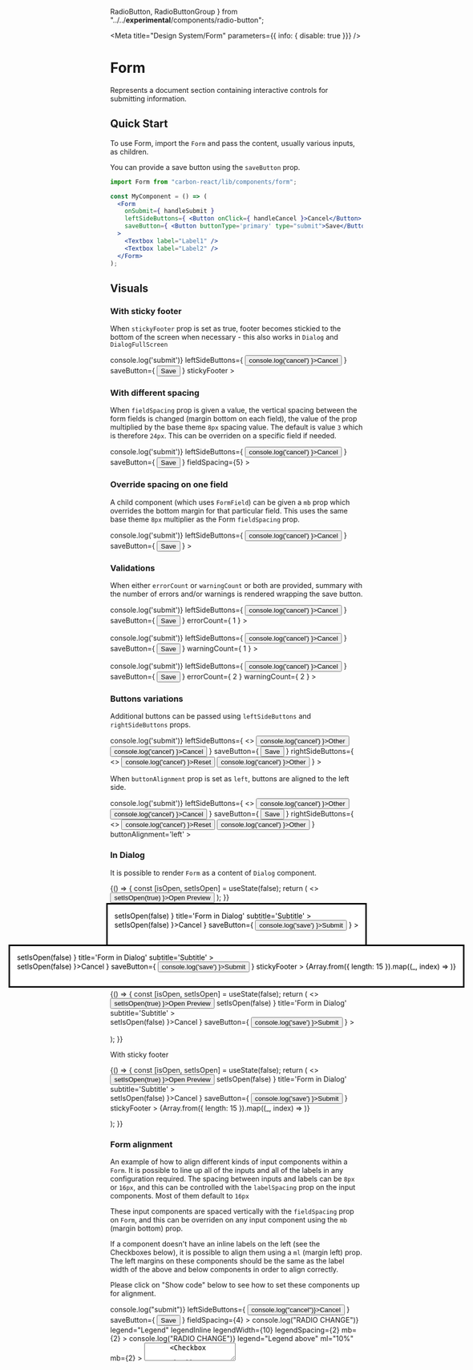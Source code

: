 

  RadioButton,
  RadioButtonGroup
} from "../../__experimental__/components/radio-button";

<Meta
  title="Design System/Form"
  parameters={{ info: { disable: true }}}
/>

# Form
Represents a document section containing interactive controls for submitting information.

## Quick Start

To use Form, import the `Form` and pass the content, usually various inputs, as children.

You can provide a save button using the `saveButton` prop.


```jsx
import Form from "carbon-react/lib/components/form";

const MyComponent = () => (
  <Form
    onSubmit={ handleSubmit }
    leftSideButtons={ <Button onClick={ handleCancel }>Cancel</Button> }
    saveButton={ <Button buttonType='primary' type="submit">Save</Button> }
  >
    <Textbox label="Label1" />
    <Textbox label="Label2" />
  </Form>
);
```

## Visuals

### With sticky footer
When `stickyFooter` prop is set as true, footer becomes stickied to the bottom of the screen when necessary - this also works in `Dialog` and `DialogFullScreen`

<Preview>
  <Story name="Basic with sticky footer">
    <Form
      onSubmit={ () => console.log('submit')}
      leftSideButtons={ <Button onClick={ () => console.log('cancel') }>Cancel</Button> }
      saveButton={ <Button buttonType='primary' type="submit">Save</Button> }
      stickyFooter
    >
      <Textbox label="Textbox" />
      <Textbox label="Textbox" />
      <Textbox label="Textbox" />
      <Textbox label="Textbox" />
      <Textbox label="Textbox" />
      <Textbox label="Textbox" />
      <Textbox label="Textbox" />
    </Form>
  </Story> 
</Preview>

### With different spacing
When `fieldSpacing` prop is given a value, the vertical spacing between the form fields is changed (margin bottom on each field), the value of the prop multiplied by the base theme `8px` spacing value. The default is value `3` which is therefore `24px`. This can be overriden on a specific field if needed.

<Preview>
  <Story name="With different spacing">
    <Form
      onSubmit={ () => console.log('submit')}
      leftSideButtons={ <Button onClick={ () => console.log('cancel') }>Cancel</Button> }
      saveButton={ <Button buttonType='primary' type="submit">Save</Button> }
      fieldSpacing={5}
    >
      <Textbox label="Textbox" />
      <Textbox label="Textbox" />
      <Textbox label="Textbox" />
      <Textbox label="Textbox" />
    </Form>
  </Story> 
</Preview>

### Override spacing on one field
A child component (which uses `FormField`) can be given a `mb` prop which overrides the bottom margin for that particular field. This uses the same base theme `8px` multiplier as the Form `fieldSpacing` prop. 

<Preview>
  <Story name="Override field spacing">
    <Form
      onSubmit={ () => console.log('submit')}
      leftSideButtons={ <Button onClick={ () => console.log('cancel') }>Cancel</Button> }
      saveButton={ <Button buttonType='primary' type="submit">Save</Button> }
    >
      <Textbox label="Textbox" />
      <Textbox label="Textbox" />
      <Textbox label="Textbox" mb={7} />
      <Textbox label="Textbox" />
    </Form>
  </Story> 
</Preview>

### Validations
When either `errorCount` or `warningCount` or both are provided, summary with the number of errors and/or warnings is rendered wrapping the save button.

<Preview>
  <Story name="With errors summary">
    <Form
      onSubmit={ () => console.log('submit')}
      leftSideButtons={ <Button onClick={ () => console.log('cancel') }>Cancel</Button> }
      saveButton={ <Button buttonType='primary' type="submit">Save</Button> }
      errorCount={ 1 }
    >
      <Textbox label="Textbox" />
    </Form>
  </Story> 
</Preview>

<Preview>
  <Story name="With warnings summary">
    <Form
      onSubmit={ () => console.log('submit')}
      leftSideButtons={ <Button onClick={ () => console.log('cancel') }>Cancel</Button> }
      saveButton={ <Button buttonType='primary' type="submit">Save</Button> }
      warningCount={ 1 }
    >
      <Textbox label="Textbox" />
    </Form>
  </Story> 
</Preview>

<Preview>
  <Story name="With both errors and warnings summary">
    <Form
      onSubmit={ () => console.log('submit')}
      leftSideButtons={ <Button onClick={ () => console.log('cancel') }>Cancel</Button> }
      saveButton={ <Button buttonType='primary' type="submit">Save</Button> }
      errorCount={ 2 }
      warningCount={ 2 }
    >
      <Textbox label="Textbox" />
    </Form>
  </Story> 
</Preview>

### Buttons variations
Additional buttons can be passed using `leftSideButtons` and `rightSideButtons` props.

<Preview>
  <Story name="With additional buttons">
    <Form
      onSubmit={ () => console.log('submit')}
      leftSideButtons={ 
        <>
          <Button onClick={ () => console.log('cancel') }>Other</Button>
          <Button onClick={ () => console.log('cancel') }>Cancel</Button>
        </> 
      }
      saveButton={ <Button buttonType='primary' type="submit">Save</Button> }
      rightSideButtons={ 
        <>
          <Button onClick={ () => console.log('cancel') }>Reset</Button>
          <Button onClick={ () => console.log('cancel') }>Other</Button>
        </> 
      }
    >
      <Textbox label="Textbox" />
    </Form>
  </Story> 
</Preview>

When `buttonAlignment` prop is set as `left`, buttons are aligned to the left side.

<Preview>
  <Story name="With buttons aligned to the left">
    <Form
      onSubmit={ () => console.log('submit')}
       leftSideButtons={ 
        <>
          <Button onClick={ () => console.log('cancel') }>Other</Button>
          <Button onClick={ () => console.log('cancel') }>Cancel</Button>
        </> 
      }
      saveButton={ <Button buttonType='primary' type="submit">Save</Button> }
      rightSideButtons={ 
        <>
          <Button onClick={ () => console.log('cancel') }>Reset</Button>
          <Button onClick={ () => console.log('cancel') }>Other</Button>
        </> 
      }
      buttonAlignment='left'
    >
      <Textbox label="Textbox" />
    </Form>
  </Story> 
</Preview>

### In Dialog
It is possible to render `Form` as a content of `Dialog` component.

<Preview>
  <Story name="In Dialog" parameters={{ chromatic: { disable: true }}}>
    {() => {
      const [isOpen, setIsOpen] = useState(false);
      return (
        <>
          <Button onClick={ () => setIsOpen(true) }>Open Preview</Button>
          <Dialog
            open={ isOpen }
            onCancel={ () => setIsOpen(false) }
            title='Form in Dialog'
            subtitle='Subtitle'
          >
            <Form
              leftSideButtons={ <Button onClick={ () => setIsOpen(false) }>Cancel</Button> }
              saveButton={ <Button buttonType='primary' onClick={ () => console.log('save') }>Submit</Button> }
            >
              <Textbox label='Textbox' />
            </Form>
          </Dialog>
        </>
      );
    }}
  </Story>
</Preview>

With sticky footer

<Preview>
  <Story name="In Dialog with sticky footer" parameters={{ chromatic: { disable: true }}}>
    {() => {
      const [isOpen, setIsOpen] = useState(false);
      return (
        <>
          <Button onClick={ () => setIsOpen(true) }>Open Preview</Button>
          <Dialog
            open={ isOpen }
            onCancel={ () => setIsOpen(false) }
            title='Form in Dialog'
            subtitle='Subtitle'
          >
            <Form
              leftSideButtons={ <Button onClick={ () => setIsOpen(false) }>Cancel</Button> }
              saveButton={ <Button buttonType='primary' onClick={ () => console.log('save') }>Submit</Button> }
              stickyFooter
            >
              {Array.from({ length: 15 }).map((_, index) => <Textbox key={ index } label='Textbox' />)}
            </Form>
          </Dialog>
        </>
      );
    }}
  </Story>
</Preview>

### In DialogFullScreen
It is possible to render `Form` as a content of `DialogFullScreen` component.

<Preview>
  <Story name="In DialogFullScreen" parameters={{ chromatic: { disable: true }}}>
    {() => {
      const [isOpen, setIsOpen] = useState(false);
      return (
        <>
          <Button onClick={ () => setIsOpen(true) }>Open Preview</Button>
          <DialogFullScreen
            open={ isOpen }
            onCancel={ () => setIsOpen(false) }
            title='Form in Dialog'
            subtitle='Subtitle'
          >
            <Form
              leftSideButtons={ <Button onClick={ () => setIsOpen(false) }>Cancel</Button> }
              saveButton={ <Button buttonType='primary' onClick={ () => console.log('save') }>Submit</Button> }
            >
              <Textbox label='Textbox' />
            </Form>
          </DialogFullScreen>
        </>
      );
    }}
  </Story>
</Preview>

With sticky footer

<Preview>
  <Story name="In DialogFullScreen with sticky footer" parameters={{ chromatic: { disable: true }}}>
    {() => {
      const [isOpen, setIsOpen] = useState(false);
      return (
        <>
          <Button onClick={ () => setIsOpen(true) }>Open Preview</Button>
          <DialogFullScreen
            open={ isOpen }
            onCancel={ () => setIsOpen(false) }
            title='Form in Dialog'
            subtitle='Subtitle'
          >
            <Form
              leftSideButtons={ <Button onClick={ () => setIsOpen(false) }>Cancel</Button> }
              saveButton={ <Button buttonType='primary' onClick={ () => console.log('save') }>Submit</Button> }
              stickyFooter
            >
              {Array.from({ length: 15 }).map((_, index) => <Textbox key={ index } label='Textbox' />)}
            </Form>
          </DialogFullScreen>
        </>
      );
    }}
  </Story>
</Preview>

### Form alignment 
An example of how to align different kinds of input components within a `Form`. It is possible to line up all of the inputs and all of the labels in any configuration required. The spacing between inputs and labels can be `8px` or `16px`, and this can be controlled with the `labelSpacing` prop on the input components. Most of them default to `16px`

These input components are spaced vertically with the `fieldSpacing` prop on `Form`, and this can be overriden on any input component using the `mb` (margin bottom) prop.

If a component doesn't have an inline labels on the left (see the Checkboxes below), it is possible to align them using a `ml` (margin left) prop. The left margins on these components should be the same as the label width of the above and below components in order to align correctly. 

Please click on "Show code" below to see how to set these components up for alignment. 

<Preview>
  <Story name="Form alignment example">
    <Form
      onSubmit={() => console.log("submit")}
      leftSideButtons={
        <Button onClick={() => console.log("cancel")}>Cancel</Button>
      }
      saveButton={
        <Button buttonType="primary" type="submit">
          Save
        </Button>
      }
      fieldSpacing={4}
    >
      <Textbox
        childOfForm
        key="input-one"
        label="Field 1"
        placeholder="placeholder"
        name="textbox"
        labelInline
        labelWidth={10}
        inputWidth={30}
        fieldHelp="This is some help text"
        isOptional={false}
      />
      <Textbox
        childOfForm
        key="input-two"
        label="Field 2"
        placeholder="placeholder"
        name="textbox"
        labelInline
        labelWidth={10}
        inputWidth={30}
        labelSpacing={2}
      />
      <RadioButtonGroup
        name="legend"
        onChange={() => console.log("RADIO CHANGE")}
        legend="Legend"
        legendInline
        legendWidth={10}
        legendSpacing={2}
        mb={2}
      >
        <RadioButton
          id="input-1"
          value="input-1"
          label="Radio Option 1"
          labelWidth={10}
        />
        <RadioButton
          id="input-2"
          value="input-2"
          label="Radio Option 2"
          labelWidth={10}
        />
      </RadioButtonGroup>
      <DateInput
        name="date"
        label="Date picker"
        labelInline
        labelWidth={10}
        value="01-09-2020"
      />
      <RadioButtonGroup
        name="nolegend"
        onChange={() => console.log("RADIO CHANGE")}
        legend="Legend above"
        ml="10%"
        mb={2}
      >
        <RadioButton
          id="input-1"
          value="input-1"
          label="Radio Option 1"
          labelWidth={10}
        />
        <RadioButton
          id="input-2"
          value="input-2"
          label="Radio Option 2"
          labelWidth={10}
        />
      </RadioButtonGroup>
      <Textarea
        childOfForm
        key="input-three"
        label="Field 3"
        placeholder="placeholder"
        name="textbox"
        labelInline
        labelWidth={10}
        inputWidth={30}
      />
      <Checkbox
        name="checkbox1"
        onChange={() => console.log("CHECKBOX 1")}
        label="Checkbox 1"
        ml="10%"
      />
      <Checkbox
        name="checkbox2"
        onChange={() => console.log("CHECKBOX 2")}
        label="Checkbox 2"
        ml="10%"
      />
      <Checkbox
        name="checkbox3"
        onChange={() => console.log("CHECKBOX 3")}
        label="Checkbox 3"
        mb={7}
        ml="10%"
      />
      <Hr ml="10%" mr="60%" mb={7} />
      <Button buttonType="tertiary" ml="calc(10% - 24px)">
        Tertiary
      </Button>
      <Textbox
        childOfForm
        key="input-four"
        label="Field 4"
        placeholder="placeholder"
        name="textbox"
        labelInline
        labelWidth={10}
        inputWidth={30}
      />
      <Switch
        name="switch"
        label="Switch"
        labelInline
        onChange={() => console.log("SWITCH")}
        labelWidth={10}
        labelSpacing={2}
        mb={4}
      />
      <Textbox
        childOfForm
        key="input-five"
        label="Field 5"
        placeholder="placeholder"
        name="textbox"
        labelInline
        labelWidth={10}
        inputWidth={30}
      />
    </Form>
  </Story>
</Preview>

## Props

<Props of={Form} />